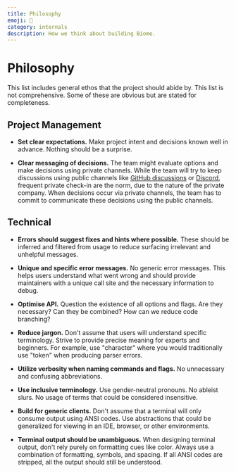 ```yaml
---
title: Philosophy
emoji: 💭
category: internals
description: How we think about building Biome.
---
```


# Philosophy

This list includes general ethos that the project should abide by.
This list is not comprehensive. Some of these are obvious but are stated for completeness.

## Project Management

- **Set clear expectations.** Make project intent and decisions known well in advance.
  Nothing should be a surprise.

- **Clear messaging of decisions.** The team might evaluate options and make decisions using private channels.
  While the team will try to keep discussions using public channels like [GitHub discussions](https://github.com/biomejs/biome/discussions) or [Discord](https://discord.gg/BypW39g6Yc), frequent private check-in are the norm, due to the nature of the private company.
  When decisions occur via private channels, the team has to commit to communicate these decisions using the public channels.

## Technical

- **Errors should suggest fixes and hints where possible.** These should be inferred and filtered from usage to reduce surfacing irrelevant and unhelpful messages.

- **Unique and specific error messages.** No generic error messages.
  This helps users understand what went wrong and should provide maintainers with a unique call site and the necessary information to debug.

- **Optimise API.** Question the existence of all options and flags.
  Are they necessary? Can they be combined? How can we reduce code branching?

- **Reduce jargon.** Don't assume that users will understand specific terminology.
  Strive to provide precise meaning for experts and beginners.
  For example, use "character" where you would traditionally use "token" when producing parser errors.

- **Utilize verbosity when naming commands and flags.** No unnecessary and confusing abbreviations.

- **Use inclusive terminology.** Use gender-neutral pronouns. No ableist slurs.
  No usage of terms that could be considered insensitive.

- **Build for generic clients.** Don't assume that a terminal will only consume output using ANSI codes.
  Use abstractions that could be generalized for viewing in an IDE, browser, or other environments.

- **Terminal output should be unambiguous.** When designing terminal output, don't rely purely on formatting cues like color.
  Always use a combination of formatting, symbols, and spacing.
  If all ANSI codes are stripped, all the output should still be understood.
